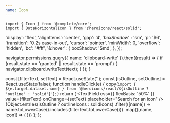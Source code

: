 ```yaml
---
name: Icon
---
```



```tsx
import { Icon } from '@complete/core';
import { DotsHorizontalIcon } from '@heroicons/react/solid';
```


<Playground>
  <Icon as={DotsHorizontalIcon} size="xl" />
</Playground>

  'display': 'flex',
  'alignItems': 'center',
  'gap': '$4',
  'boxShadow': '$sm',
  'p': '$6',
  'transition': '0.2s ease-in-out',
  'cursor': 'pointer',
  'minWidth': 0,
  'overflow': 'hidden',
  'bc': '#fff',
  '&:hover': {
    boxShadow: '$md',
  },
});

  navigator.permissions.query({ name: 'clipboard-write' }).then((result) => {
    if (result.state == 'granted' || result.state == 'prompt') {
      navigator.clipboard.writeText(text);
    }
  });
}

  const [filterText, setText] = React.useState('');
  const [isOutline, setOutline] = React.useState(false);
  function handleClick(e) {
    copy(`import { ${e.target.dataset.name} } from '@heroicons/react/${isOutline ? 'outline' : 'solid'}'`);
  }
  return (
    <Box bc="$surface--elevated" p="$6">
      <Flex flow="column" cross="stretch" gap="md">
        <Flex gap="md" main="spread" cross="center">
          <TextField
            css={{ flexBasis: '50%' }}
            value={filterText}
            onChange={setText}
            placeholder="Search for an icon"
          />
          <Switch checked={isOutline} onChange={setOutline} label="Show outline icons" />
        </Flex>
        <Flex flow="row" wrap="wrap" gap="4">
          {Object.entries(isOutline ? outlineIcons : solidIcons)
            .filter(([name]) => name.toLowerCase().includes(filterText.toLowerCase()))
            .map(([name, icon]) => (
              <IconBox key={name} data-name={name} title={name} onClick={handleClick}>
                <Icon as={icon} color="$text--light" size="xl" />
              </IconBox>
            ))}
        </Flex>
      </Flex>
    </Box>
  );
};

<IconsWithFilter />

